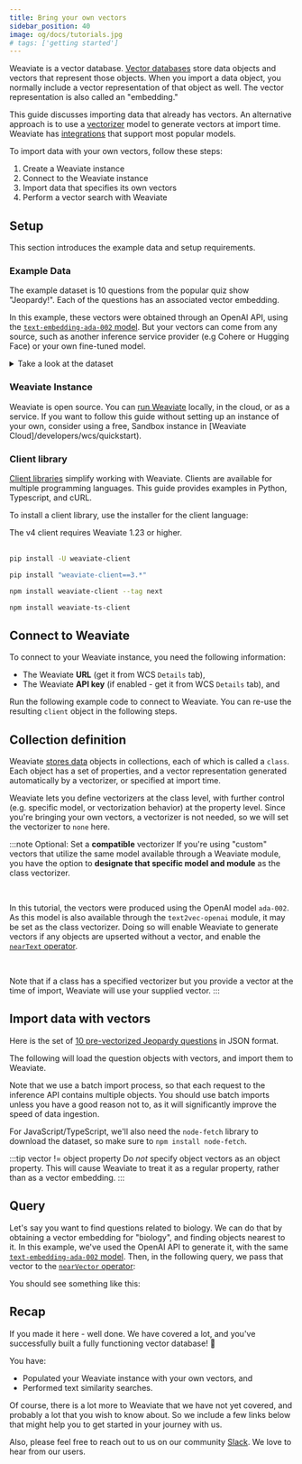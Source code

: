 ```yaml
---
title: Bring your own vectors
sidebar_position: 40
image: og/docs/tutorials.jpg
# tags: ['getting started']
---
```



Weaviate is a vector database. [Vector databases](/blog/vector-library-vs-vector-database) store data objects and vectors that represent those objects. When you import a data object, you normally include a vector representation of that object as well. The vector representation is also called an "embedding."

This guide discusses importing data that already has vectors. An alternative approach is to use a [vectorizer](../modules/retriever-vectorizer-modules/index.md) model to generate vectors at import time. Weaviate has [integrations](/developers/weaviate/model-providers) that support most popular models.

To import data with your own vectors, follow these steps:

1. Create a Weaviate instance
2. Connect to the Weaviate instance
3. Import data that specifies its own vectors
4. Perform a vector search with Weaviate

## Setup

This section introduces the example data and setup requirements.

### Example Data

The example dataset is 10 questions from the popular quiz show "Jeopardy!". Each of the questions has an associated vector embedding.

In this example, these vectors were obtained through an OpenAI API, using the <nobr>[`text-embedding-ada-002` model](https://platform.openai.com/docs/guides/embeddings/what-are-embeddings)</nobr>. But your vectors can come from any source, such as another inference service provider (e.g Cohere or Hugging Face) or your own fine-tuned model.

<details>
  <summary>Take a look at the dataset</summary>

  |    | Category   | Question                                                                                                          | Answer                  | Vector                                             |
  |---:|:-----------|:------------------------------------------------------------------------------------------------------------------|:------------------------| ---------------------------------------------------|
  |  0 | SCIENCE    | This organ removes excess glucose from the blood & stores it as glycogen                                          | Liver                   | [ -0.006632288, -0.0042016874, ..., -0.020163147 ] |
  |  1 | ANIMALS    | It's the only living mammal in the order Proboseidea                                                              | Elephant                | [ -0.0166891, -0.00092290324, ..., -0.032253385 ]  |
  |  2 | ANIMALS    | The gavial looks very much like a crocodile except for this bodily feature                                        | the nose or snout       | [ -0.015592773, 0.019883318, ..., 0.0033349802 ]   |
  |  3 | ANIMALS    | Weighing around a ton, the eland is the largest species of this animal in Africa                                  | Antelope                | [ 0.014535263, -0.016103541, ..., -0.025882969 ]   |
  |  4 | ANIMALS    | Heaviest of all poisonous snakes is this North American rattlesnake                                               | the diamondback rattler | [ -0.0030859283, 0.015239313, ..., -0.021798335 ]  |
  |  5 | SCIENCE    | 2000 news: the Gunnison sage grouse isn't just another northern sage grouse, but a new one of this classification | species                 | [ -0.0090561025, 0.011155112, ..., -0.023036297 ]  |
  |  6 | SCIENCE    | A metal that is "ductile" can be pulled into this while cold & under pressure                                     | wire                    | [ -0.02735741, 0.01199829, ..., 0.010396339 ]      |
  |  7 | SCIENCE    | In 1953 Watson & Crick built a model of the molecular structure of this, the gene-carrying substance              | DNA                     | [ -0.014227471, 0.020493254, ..., -0.0027445166 ]  |
  |  8 | SCIENCE    | Changes in the tropospheric layer of this are what gives us weather                                               | the atmosphere          | [ 0.009625228, 0.027518686, ..., -0.0068922946 ]   |
  |  9 | SCIENCE    | In 70-degree air, a plane traveling at about 1,130 feet per second breaks it                                      | Sound barrier           | [ -0.0013459147, 0.0018580769, ..., -0.033439033 ] |

</details>


### Weaviate Instance

Weaviate is open source. You can [run Weaviate](/developers/weaviate/installation) locally, in the cloud, or as a service. If you want to follow this guide without setting up an instance of your own, consider using a free, Sandbox instance in [Weaviate Cloud]/developers/wcs/quickstart).

### Client library

[Client libraries](/developers/weaviate/client-libraries) simplify working with Weaviate. Clients are available for multiple programming languages. This guide provides examples in Python, Typescript, and cURL.

To install a client library, use the installer for the client language:

<Tabs groupId="languages">
<TabItem value="py" label="Python Client v4">
The v4 client requires Weaviate 1.23 or higher.<br/><br/>

```bash
pip install -U weaviate-client
```
</TabItem>
<TabItem value="py3" label="Python Client v3">

```bash
pip install "weaviate-client==3.*"
```
</TabItem>
<TabItem value="js" label="JS/TS Client v3">

```bash
npm install weaviate-client --tag next
```
</TabItem>
<TabItem value="js2" label="JS/TS Client v2">

```bash
npm install weaviate-ts-client
```
</TabItem>
</Tabs>

## Connect to Weaviate

To connect to your Weaviate instance, you need the following information:

- The Weaviate **URL** (get it from WCS `Details` tab),
- The Weaviate **API key** (if enabled - get it from WCS `Details` tab), and

Run the following example code to connect to Weaviate. You can re-use the resulting `client` object in the following steps.


<ConnectToWeaviate />

## Collection definition

Weaviate [stores data](../concepts/data.md) objects in collections, each of which is called a `class`. Each object has a set of properties, and a vector representation generated automatically by a vectorizer, or specified at import time.

Weaviate lets you define vectorizers at the class level, with further control (e.g. specific model, or vectorization behavior) at the property level. Since you're bringing your own vectors, a vectorizer is not needed, so we will set the vectorizer to `none` here.

:::note Optional: Set a **compatible** vectorizer
If you're using "custom" vectors that utilize the same model available through a Weaviate module, you have the option to **designate that specific model and module** as the class vectorizer.<p><br/></p>

In this tutorial, the vectors were produced using the OpenAI model `ada-002`. As this model is also available through the `text2vec-openai` module, it may be set as the class vectorizer. Doing so will enable Weaviate to generate vectors if any objects are upserted without a vector, and enable the [`nearText` operator](../api/graphql/search-operators.md#neartext).<p><br/></p>

Note that if a class has a specified vectorizer but you provide a vector at the time of import, Weaviate will use your supplied vector.
:::


<CreateSchema />


## Import data with vectors

Here is the set of [10 pre-vectorized Jeopardy questions](https://raw.githubusercontent.com/weaviate-tutorials/quickstart/main/data/jeopardy_tiny+vectors.json) in JSON format.

The following will load the question objects with vectors, and import them to Weaviate.

Note that we use a batch import process, so that each request to the inference API contains multiple objects. You should use batch imports unless you have a good reason not to, as it will significantly improve the speed of data ingestion.

For JavaScript/TypeScript, we'll also need the `node-fetch` library to download the dataset, so make sure to `npm install node-fetch`.


<ImportQuestionsWithVectors />

:::tip vector != object property
Do *not* specify object vectors as an object property. This will cause Weaviate to treat it as a regular property, rather than as a vector embedding.
:::

## Query

Let's say you want to find questions related to biology. We can do that by obtaining a vector embedding for "biology", and finding objects nearest to it.
In this example, we've used the OpenAI API to generate it, with the same [`text-embedding-ada-002` model](https://platform.openai.com/docs/guides/embeddings/what-are-embeddings). Then, in the following query, we pass that vector to the [`nearVector` operator](../api/graphql/search-operators.md#nearvector):


<NearVector />

You should see something like this:


<BiologyQuestionsJson />

## Recap

If you made it here - well done. We have covered a lot, and you've successfully built a fully functioning vector database! 🥳

You have:
- Populated your Weaviate instance with your own vectors, and
- Performed text similarity searches.

Of course, there is a lot more to Weaviate that we have not yet covered, and probably a lot that you wish to know about. So we include a few links below that might help you to get started in your journey with us.

Also, please feel free to reach out to us on our community [Slack](https://weaviate.io/slack). We love to hear from our users.

